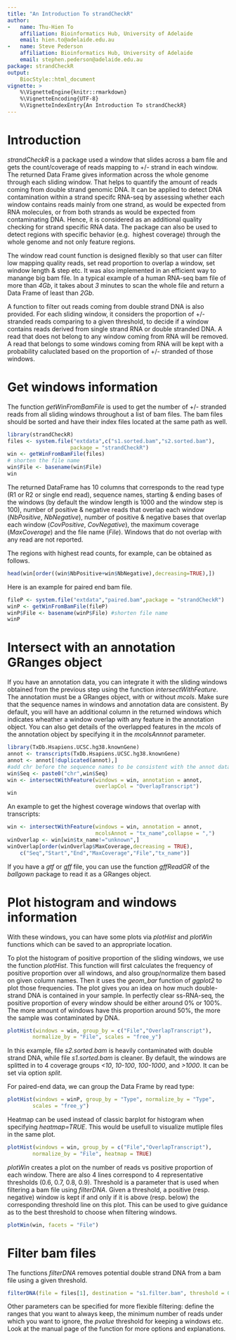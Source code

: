 ```yaml
---
title: "An Introduction To strandCheckR"
author:
-   name: Thu-Hien To
    affiliation: Bioinformatics Hub, University of Adelaide
    email: hien.to@adelaide.edu.au
-   name: Steve Pederson
    affiliation: Bioinformatics Hub, University of Adelaide
    email: stephen.pederson@adelaide.edu.au
package: strandCheckR
output:
    BiocStyle::html_document
vignette: >
    %\VignetteEngine{knitr::rmarkdown}
    %\VignetteEncoding{UTF-8}
    %\VignetteIndexEntry{An Introduction To strandCheckR}
---
```


# Introduction

*strandCheckR* is a package used a window that slides across a bam file and
gets the count/coverage of reads mapping to +/- strand in each window.
The returned Data Frame gives information across the whole genome through each
sliding window. That helps to quantify the amount of reads coming from 
double strand genomic DNA. It can be applied to detect DNA contamination within 
a strand specifc RNA-seq by assessing whether each window contains reads mainly 
from one strand, as would be expected from RNA molecules, or from both strands 
as would be expected from contaminating DNA. Hence, it is considered as an
additional quality checking for strand specific RNA data.
The package can also be used to detect regions with specific behavior (e.g. 
highest coverage) through the whole genome and not only feature regions.

The window read count function is designed flexibly so that user can filter
low mapping quality reads, set read proportion to overlap a window, set window 
length & step etc. It was also implemented in an efficient way to manange big
bam file. In a typical example of a human RNA-seq bam file of more than *4Gb*, 
it takes about *3* minutes to scan the whole file and return a Data Frame of 
least than *2Gb*.

A function to filter out reads coming from double strand DNA is also provided.
For each sliding window, it considers the proportion of +/- stranded reads 
comparing to a given threshold, to decide if a window contains reads derived 
from single strand RNA or double stranded DNA.
A read that does not belong to any window coming from RNA will be removed. A
read that belongs to some windows coming from RNA will be kept with a 
probability caluclated based on the proportion of +/- stranded of those windows.

# Get windows information

The function *getWinFromBamFile* is used to get the number of +/- stranded 
reads from all sliding windows throughout a list of bam files.
The bam files should be sorted and have their index files located at the same 
path as well.


```r
library(strandCheckR)
files <- system.file("extdata",c("s1.sorted.bam","s2.sorted.bam"),
                    package = "strandCheckR")
win <- getWinFromBamFile(files)
# shorten the file name
win$File <- basename(win$File)
win
```

The returned DataFrame has 10 columns that corresponds to the read type (R1 or
R2 or single end read), sequence names, starting & ending bases of the windows 
(by default the window length is 1000 and the window step is 100), number of 
positive & negative reads that overlap each window (*NbPositive*, 
*NbNegative*), number of positive & negative bases that overlap each window 
(*CovPositive*, *CovNegative*), the maximum coverage (*MaxCoverage*) and the 
file name (*File*). Windows that do not overlap with any read are not reported.

The regions with highest read counts, for example, can be obtained as follows.

```r
head(win[order((win$NbPositive+win$NbNegative),decreasing=TRUE),])
```

Here is an example for paired end bam file.

```r
fileP <- system.file("extdata","paired.bam",package = "strandCheckR")
winP <- getWinFromBamFile(fileP)
winP$File <- basename(winP$File) #shorten file name
winP
```

# Intersect with an annotation GRanges object

If you have an annotation data, you can integrate it with the sliding windows 
obtained from the previous step using the function *intersectWithFeature*. The 
annotation must be a GRanges object, with or without *mcols*. Make sure that 
the sequence names in windows and annotation data are consistent.
By default, you will have an additional column in the returned windows which 
indicates wheather a window overlap with any feature in the annotation object. 
You can also get details of the overlapped features in the *mcols* of the 
annotation object by specifying it in the *mcolsAnnnot* parameter.

```r
library(TxDb.Hsapiens.UCSC.hg38.knownGene)
annot <- transcripts(TxDb.Hsapiens.UCSC.hg38.knownGene)
annot <- annot[!duplicated(annot),]
#add chr before the sequence names to be consistent with the annot data
win$Seq <- paste0("chr",win$Seq) 
win <- intersectWithFeature(windows = win, annotation = annot, 
                            overlapCol = "OverlapTranscript")
win
```

An example to get the highest coverage windows that overlap with transcripts:

```r
win <- intersectWithFeature(windows = win, annotation = annot,
                            mcolsAnnot = "tx_name",collapse = ",")
winOverlap <- win[win$tx_name!="unknown",]
winOverlap[order(winOverlap$MaxCoverage,decreasing = TRUE),
    c("Seq","Start","End","MaxCoverage","File","tx_name")] 
```

If you have a *gtf* or *gff* file, you can use the function *gffReadGR* of the 
*ballgown* package to read it as a GRanges object.

# Plot histogram and windows information

With these windows, you can have some plots via *plotHist* and *plotWin* 
functions which can be saved to an appropriate location.

To plot the histogram of positive proportion of the sliding windows, we use
the function *plotHist*. This function will first calculates the frequency of 
positive proportion over all windows, and also group/normalize them based on 
given column names. Then it uses the *geom_bar* function of *ggplot2* to plot
those frequencies. The plot gives you an idea on how much double-strand DNA is 
contained in your sample. In perfectly clear ss-RNA-seq, the positive 
proportion of every window should be either around 0\% or 100\%. 
The more amount of windows have this proportion around 50\%, the more the 
sample was contaminated by DNA. 

```r
plotHist(windows = win, group_by = c("File","OverlapTranscript"), 
        normalize_by = "File", scales = "free_y")
```

In this example, file *s2.sorted.bam* is heavily contaminated with double 
strand DNA, while file *s1.sorted.bam* is cleaner. By default, the windows are 
splitted in to 4 coverage groups *<10*, *10-100*, *100-1000*, and *>1000*.
It can be set via option *split*.

For paired-end data, we can group the Data Frame by read type:

```r
plotHist(windows = winP, group_by = "Type", normalize_by = "Type", 
        scales = "free_y")
```

Heatmap can be used instead of classic barplot for histogram when specifying 
*heatmap=TRUE*. This would be usefull to visualize mutliple files in the 
same plot.

```r
plotHist(windows = win, group_by = c("File","OverlapTranscript"), 
        normalize_by = "File", heatmap = TRUE)
```


*plotWin* creates a plot on the number of reads vs positive proportion of each 
window. There are also 4 lines correspond to 4 representative thresholds 
(0.6, 0.7, 0.8, 0.9). Threshold is a parameter that is used when filtering a 
bam file using *filterDNA*. Given a threshold, a positive (resp. negative) 
window is kept if and only if it is above (resp. below) the corresponding 
threshold line on this plot. This can be used to give guidance as to the best 
threshold to choose when filtering windows.

```r
plotWin(win, facets = "File")
```

# Filter bam files

The functions *filterDNA* removes potential double strand DNA from a bam file 
using a given threshold.

```r
filterDNA(file = files[1], destination = "s1.filter.bam", threshold = 0.7)
```


Other parameters can be specified for more flexible filtering: define the 
ranges that you want to always keep, the minimum number of reads under which 
you want to ignore, the *pvalue* threshold for keeping a windows etc. Look at
the manual page of the function for more options and explanations.